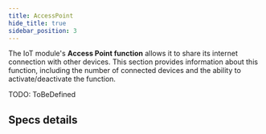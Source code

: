 ```yaml
---
title: AccessPoint
hide_title: true
sidebar_position: 3
---
```


<!--
 FROM   @site/src/components/templates/PageSpecification
 VER    1.0.3
-->



<SpecificationTitle
  name={specs_group_name} />

<SpecificationHeader
  name={specs_group_name}
  pillars={specs_group_pillars} >

The IoT module's <b>Access Point function</b> allows it to share its internet connection
with other devices. This section provides information about this function,
including the number of connected devices and the ability to activate/deactivate
the function.

</SpecificationHeader>

TODO: ToBeDefined

## Specs details

<SpecificationDetails
  name={specs_group_name}
  group_path={specs_group_path}
  pillars={specs_group_pillars} />
